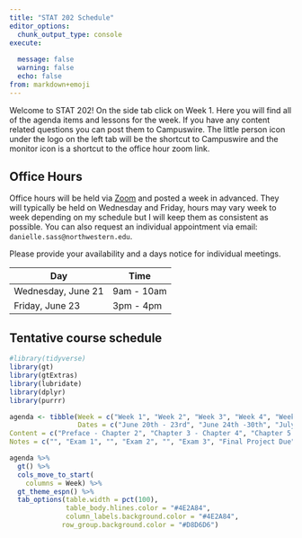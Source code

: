 ```yaml
---
title: "STAT 202 Schedule"
editor_options: 
  chunk_output_type: console
execute:
  
  message: false
  warning: false
  echo: false
from: markdown+emoji
---
```


Welcome to STAT 202! On the side tab click on Week 1. Here you will find all of the agenda items and lessons for the week. If you have any content related questions you can post them to Campuswire. The little person icon under the logo on the left tab will be the shortcut to Campuswire and the monitor icon is a shortcut to the office hour zoom link.

## Office Hours

Office hours will be held via [Zoom](https://northwestern.zoom.us/j/99863923813) and posted a week in advanced. They will typically be held on Wednesday and Friday, hours may vary week to week depending on my schedule but I will keep them as consistent as possible. You can also request an individual appointment via email: `danielle.sass@northwestern.edu`.

Please provide your availability and a days notice for individual meetings.

| Day                | Time       |
|--------------------|------------|
| Wednesday, June 21 | 9am - 10am |
| Friday, June 23    | 3pm - 4pm  |

## Tentative course schedule

```r
#library(tidyverse)
library(gt)
library(gtExtras)
library(lubridate)
library(dplyr)
library(purrr)

agenda <- tibble(Week = c("Week 1", "Week 2", "Week 3", "Week 4", "Week 5", "Week 6", ""),
                 Dates = c("June 20th - 23rd", "June 24th -30th", "July 1st - 7th", "July 8th - 14th", "July 15th - 21st", "July 22nd - 28th", "July 30th"),
Content = c("Preface - Chapter 2", "Chapter 3 - Chapter 4", "Chapter 5 - 6", "Chapter 7 - 9", "Chapter 10 - 11", "Chapter 12", ""),
Notes = c("", "Exam 1", "", "Exam 2", "", "Exam 3", "Final Project Due"))

agenda %>% 
  gt() %>% 
  cols_move_to_start(
    columns = Week) %>% 
  gt_theme_espn() %>% 
  tab_options(table.width = pct(100),
              table_body.hlines.color = "#4E2A84",
              column_labels.background.color = "#4E2A84",
             row_group.background.color = "#D8D6D6") 
```
